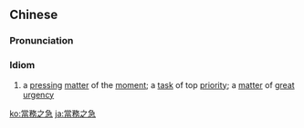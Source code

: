 {{also|当务之急}}
==Chinese==
{{zh-forms|s=当务之急|type=1111}}

===Pronunciation===
{{zh-pron
|m=dāngwùzhījí
|c=dong1 mou6 zi1 gap1
|cat=cy
}}

===Idiom===
{{zh-idiom}}

# a [[pressing]] [[matter]] of the [[moment]]; a [[task]] of top [[priority]]; a [[matter]] of [[great]] [[urgency]]

[[ko:當務之急]]
[[ja:當務之急]]
